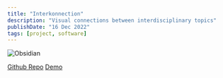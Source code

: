 ```yaml
---
title: "Interkonnection"
description: "Visual connections between interdisciplinary topics"
publishDate: "16 Dec 2022"
tags: [project, software]
---
```


![Obsidian](../static-images/obsidian.png)

[Github Repo](https://github.com/WorldofKerry/Interkonnection)
[Demo](https://www.interkonnection.ml)
